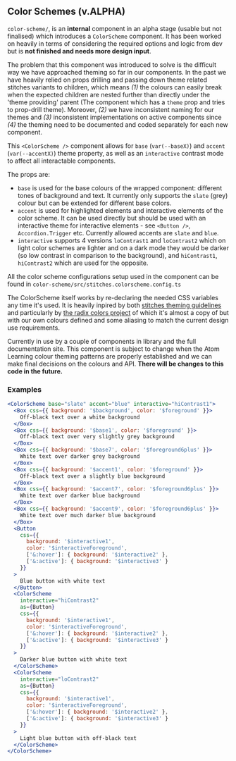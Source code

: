 ## Color Schemes (v.ALPHA)

`color-scheme/`, is an **internal** component in an alpha stage (usable but not finalised) which introduces a `ColorScheme` component. It has been worked on heavily in terms of considering the required options and logic from dev but is **not finished and needs more design input**.

The problem that this component was introduced to solve is the difficult way we have approached theming so far in our components.
In the past we have heavily relied on props drilling and passing down theme related stitches variants to children, which means _(1)_ the colours can easily break when the expected children are nested further than directly under the 'theme providing' parent (The component which has a `theme` prop and tries to prop-drill theme). Moreover, _(2)_ we have inconsistent naming for our themes and _(3)_ inconsistent implementations on active components since _(4)_ the theming need to be documented and coded separately for each new component.

This `<ColorScheme />` component allows for `base` (`var(--baseX)`) and `accent` (`var(--accentX)`) theme property, as well as an `interactive` contrast mode to affect all interactable components.

The props are:

- `base` is used for the base colours of the wrapped component: different tones of background and text. It currently only supports the `slate` (grey) colour but can be extended for different base colors.
- `accent` is used for highlighted elements and interactive elements of the color scheme. It can be used directly but should be used with an interactive theme for interactive elements - see `<Button />`, `Accordion.Trigger` etc. Currently allowed accents are `slate` and `blue`.
- `interactive` supports 4 versions `loContrast1` and `loContrast2` which on light color schemes are lighter and on a dark mode they would be darker (so low contrast in comparison to the background), and `hiContrast1`, `hiContrast2` which are used for the opposite.

All the color scheme configurations setup used in the component can be found in `color-scheme/src/stitches.colorscheme.config.ts`

The ColorScheme itself works by re-declaring the needed CSS variables any time it's used. It is heavily inpired by both [stitches theming guidelines](https://stitches.dev/docs/theming) and particularly by [the radix colors project](https://www.radix-ui.com/colors) of which it's almost a copy of but with our own colours defined and some aliasing to match the current design use requirements.

Currently in use by a couple of components in library and the full documentation site. This component is subject to change when the Atom Learning colour theming patterns are properly established and we can make final decisions on the colours and API. **There will be changes to this code in the future.**

### Examples

```jsx
<ColorScheme base="slate" accent="blue" interactive="hiContrast1">
  <Box css={{ background: '$background', color: '$foreground' }}>
    Off-black text over a white background
  </Box>
  <Box css={{ background: '$base1', color: '$foreground' }}>
    Off-black text over very slightly grey background
  </Box>
  <Box css={{ background: '$base7', color: '$foreground6plus' }}>
    White text over darker grey background
  </Box>
  <Box css={{ background: '$accent1', color: '$foreground' }}>
    Off-black text over a slightly blue background
  </Box>
  <Box css={{ background: '$accent7', color: '$foreground6plus' }}>
    White text over darker blue background
  </Box>
  <Box css={{ background: '$accent9', color: '$foreground6plus' }}>
    White text over much darker blue background
  </Box>
  <Button
    css={{
      background: '$interactive1',
      color: '$interactiveForeground',
      ['&:hover']: { background: '$interactive2' },
      ['&:active']: { background: '$interactive3' }
    }}
  >
    Blue button with white text
  </Button>
  <ColorScheme
    interactive="hiContrast2"
    as={Button}
    css={{
      background: '$interactive1',
      color: '$interactiveForeground',
      ['&:hover']: { background: '$interactive2' },
      ['&:active']: { background: '$interactive3' }
    }}
  >
    Darker blue button with white text
  </ColorScheme>
  <ColorScheme
    interactive="loContrast2"
    as={Button}
    css={{
      background: '$interactive1',
      color: '$interactiveForeground',
      ['&:hover']: { background: '$interactive2' },
      ['&:active']: { background: '$interactive3' }
    }}
  >
    Light blue button with off-black text
  </ColorScheme>
</ColorScheme>
```
